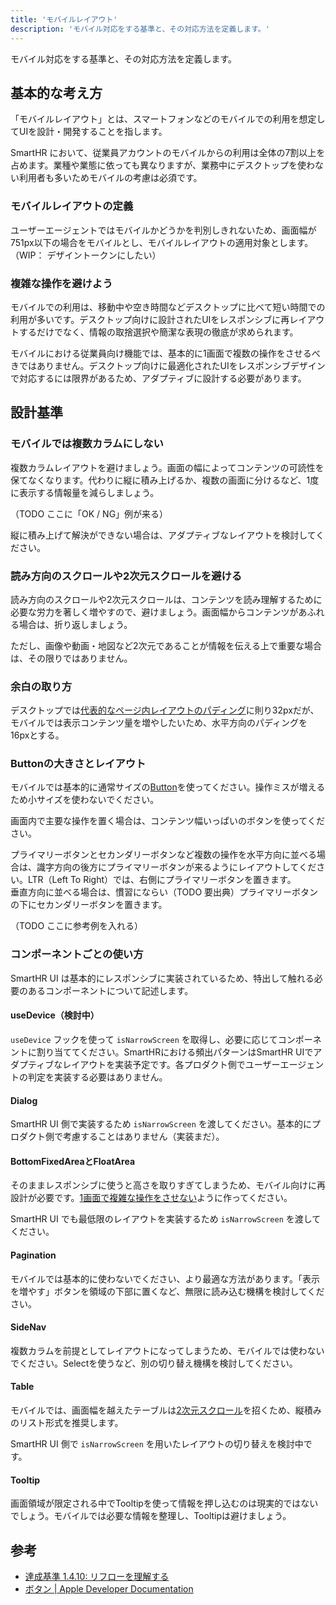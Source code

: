 ```yaml
---
title: 'モバイルレイアウト'
description: 'モバイル対応をする基準と、その対応方法を定義します。'
---
```


モバイル対応をする基準と、その対応方法を定義します。

## 基本的な考え方

「モバイルレイアウト」とは、スマートフォンなどのモバイルでの利用を想定してUIを設計・開発することを指します。

SmartHR において、従業員アカウントのモバイルからの利用は全体の7割以上を占めます。業種や業態に依っても異なりますが、業務中にデスクトップを使わない利用者も多いためモバイルの考慮は必須です。

### モバイルレイアウトの定義

ユーザーエージェントではモバイルかどうかを判別しきれないため、画面幅が751px以下の場合をモバイルとし、モバイルレイアウトの適用対象とします。
（WIP： デザイントークンにしたい）

### 複雑な操作を避けよう

モバイルでの利用は、移動中や空き時間などデスクトップに比べて短い時間での利用が多いです。デスクトップ向けに設計されたUIをレスポンシブに再レイアウトするだけでなく、情報の取捨選択や簡潔な表現の徹底が求められます。

モバイルにおける従業員向け機能では、基本的に1画面で複数の操作をさせるべきではありません。デスクトップ向けに最適化されたUIをレスポンシブデザインで対応するには限界があるため、アダプティブに設計する必要があります。


## 設計基準

### モバイルでは複数カラムにしない

複数カラムレイアウトを避けましょう。画面の幅によってコンテンツの可読性を保てなくなります。代わりに縦に積み上げるか、複数の画面に分けるなど、1度に表示する情報量を減らしましょう。

（TODO ここに「OK / NG」例が来る）

縦に積み上げて解決ができない場合は、アダプティブなレイアウトを検討してください。

### 読み方向のスクロールや2次元スクロールを避ける

読み方向のスクロールや2次元スクロールは、コンテンツを読み理解するために必要な労力を著しく増やすので、避けましょう。画面幅からコンテンツがあふれる場合は、折り返しましょう。

ただし、画像や動画・地図など2次元であることが情報を伝える上で重要な場合は、その限りではありません。

### 余白の取り方

デスクトップでは[代表的なページ内レイアウトのパディング]()に則り32pxだが、モバイルでは表示コンテンツ量を増やしたいため、水平方向のパディングを16pxとする。

### Buttonの大きさとレイアウト

モバイルでは基本的に通常サイズの[Button]()を使ってください。操作ミスが増えるため小サイズを使わないでください。

画面内で主要な操作を置く場合は、コンテンツ幅いっぱいのボタンを使ってください。

プライマリーボタンとセカンダリーボタンなど複数の操作を水平方向に並べる場合は、識字方向の後方にプライマリーボタンが来るようにレイアウトしてください。LTR（Left To Right）では、右側にプライマリーボタンを置きます。  
垂直方向に並べる場合は、慣習にならい（TODO 要出典）プライマリーボタンの下にセカンダリーボタンを置きます。

（TODO ここに参考例を入れる）

### コンポーネントごとの使い方

SmartHR UI は基本的にレスポンシブに実装されているため、特出して触れる必要のあるコンポーネントについて記述します。

#### useDevice（検討中）

`useDevice` フックを使って `isNarrowScreen` を取得し、必要に応じてコンポーネントに割り当ててください。SmartHRにおける頻出パターンはSmartHR UIでアダプティブなレイアウトを実装予定です。各プロダクト側でユーザーエージェントの判定を実装する必要はありません。

#### Dialog

SmartHR UI 側で実装するため `isNarrowScreen` を渡してください。基本的にプロダクト側で考慮することはありません（実装まだ）。

#### BottomFixedAreaとFloatArea

そのままレスポンシブに使うと高さを取りすぎてしまうため、モバイル向けに再設計が必要です。[1画面で複雑な操作をさせない]()ように作ってください。

SmartHR UI でも最低限のレイアウトを実装するため `isNarrowScreen` を渡してください。

#### Pagination

モバイルでは基本的に使わないでください、より最適な方法があります。「表示を増やす」ボタンを領域の下部に置くなど、無限に読み込む機構を検討してください。

#### SideNav

複数カラムを前提としてレイアウトになってしまうため、モバイルでは使わないでください。Selectを使うなど、別の切り替え機構を検討してください。

#### Table

モバイルでは、画面幅を越えたテーブルは[2次元スクロール]()を招くため、縦積みのリスト形式を推奨します。

SmartHR UI 側で `isNarrowScreen` を用いたレイアウトの切り替えを検討中です。

#### Tooltip

画面領域が限定される中でTooltipを使って情報を押し込むのは現実的ではないでしょう。モバイルでは必要な情報を整理し、Tooltipは避けましょう。

## 参考

- [達成基準 1.4.10: リフローを理解する](https://waic.jp/translations/WCAG21/Understanding/reflow)
- [ボタン | Apple Developer Documentation](https://developer.apple.com/jp/design/human-interface-guidelines/buttons#Best-practices)
